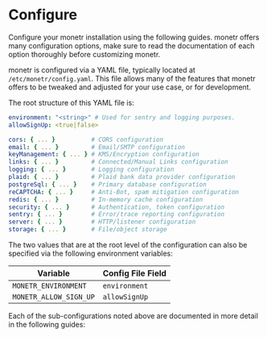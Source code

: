 
# Configure

Configure your monetr installation using the following guides. monetr offers many configuration options, make sure to
read the documentation of each option thoroughly before customizing monetr.

monetr is configured via a YAML file, typically located at `/etc/monetr/config.yaml`. This file allows many of the
features that monetr offers to be tweaked and adjusted for your use case, or for development.

The root structure of this YAML file is:

```yaml filename="config.yaml"
environment: "<string>" # Used for sentry and logging purposes.
allowSignUp: <true|false>

cors: { ... }          # CORS configuration
email: { ... }         # Email/SMTP configuration
keyManagement: { ... } # KMS/Encryption configuration
links: { ... }         # Connected/Manual Links configuration
logging: { ... }       # Logging configuration
plaid: { ... }         # Plaid bank data provider configuration
postgreSql: { ... }    # Primary database configuration
reCAPTCHA: { ... }     # Anti-Bot, spam mitigation configuration
redis: { ... }         # In-memory cache configuration
security: { ... }      # Authentication, token configuration
sentry: { ... }        # Error/trace reporting configuration
server: { ... }        # HTTP/listener configuration
storage: { ... }       # File/object storage
```

The two values that are at the root level of the configuration can also be specified via the following environment
variables:

| Variable               | Config File Field |
| ---                    | ---               |
| `MONETR_ENVIRONMENT`   | `environment`     |
| `MONETR_ALLOW_SIGN_UP` | `allowSignUp`     |

Each of the sub-configurations noted above are documented in more detail in the following guides:

<Cards>
  <Card
    title="CORS"
    href="/documentation/configure/cors"
  />
  <Card
    title="Email"
    href="/documentation/configure/email"
  />
  <Card
    title="Encryption (Key Management)"
    href="/documentation/configure/kms"
  />
  <Card
    title="Links"
    href="/documentation/configure/links"
  />
  <Card
    title="Logging"
    href="/documentation/configure/logging"
  />
  <Card
    title="Plaid"
    href="/documentation/configure/plaid"
  />
  <Card
    title="PostgreSQL"
    href="/documentation/configure/postgres"
  />
  <Card
    title="ReCAPTCHA"
    href="/documentation/configure/captcha"
  />
  <Card
    title="Redis"
    href="/documentation/configure/redis"
  />
  <Card
    title="Security"
    href="/documentation/configure/security"
  />
  <Card
    title="Sentry"
    href="/documentation/configure/sentry"
  />
  <Card
    title="Server"
    href="/documentation/configure/server"
  />
  <Card
    title="Storage"
    href="/documentation/configure/server"
  />
</Cards>

